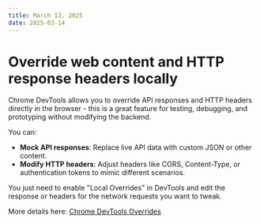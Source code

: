 ```yaml
---
title: March 13, 2025
date: 2025-03-14
---
```


# Override web content and HTTP response headers locally

Chrome DevTools allows you to override API responses and HTTP headers directly in the browser - this is a great feature for testing, debugging, and prototyping without modifying the backend.

You can:

- **Mock API responses**: Replace live API data with custom JSON or other content.
- **Modify HTTP headers**: Adjust headers like CORS, Content-Type, or authentication tokens to mimic different scenarios.
  
You just need to enable "Local Overrides" in DevTools and edit the response or headers for the network requests you want to tweak.

More details here: [Chrome DevTools Overrides](https://developer.chrome.com/docs/devtools/overrides)
